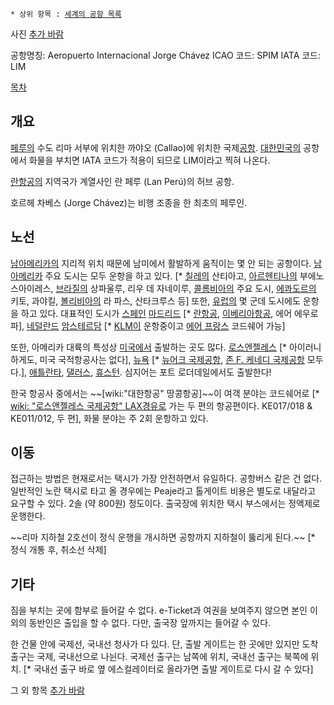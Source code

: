  * 상위 항목 : [[세계의 공항 목록]]

사진 [[추가 바람]]

공항명칭: Aeropuerto Internacional Jorge Chávez
ICAO 코드: SPIM
IATA 코드: LIM

[[목차]]

== 개요 ==
[[페루]]의 수도 리마 서부에 위치한 까야오 (Callao)에 위치한 국제[[공항]]. [[대한민국]]의 공항에서 화물을 부치면 IATA 코드가 적용이 되므로 LIM이라고 찍혀 나온다.

[[란항공]]의 지역국가 계열사인 란 페루 (Lan Perú)의 허브 공항.

호르헤 차베스 (Jorge Chávez)는 비행 조종을 한 최초의 페루인.

== 노선 ==
[[남아메리카]]의 지리적 위치 때문에 남미에서 활발하게 움직이는 몇 안 되는 공항이다. [[남아메리카]] 주요 도시는 모두 운항을 하고 있다. [* [[칠레]]의 산티아고, [[아르헨티나]]의 부에노스아이레스, [[브라질]]의 상파울루, 리우 데 자네이루, [[콜롬비아]]의 주요 도시, [[에콰도르]]의 키토, 과야킬, [[볼리비아]]의 라 파스, 산타크루스 등] 또한, [[유럽]]의 몇 군데 도시에도 운항을 하고 있다. 대표적인 도시가 [[스페인]] [[마드리드]] [* [[란항공]], [[이베리아항공]], 에어 에우로파], [[네덜란드]] [[암스테르담]] [* [[KLM]]이 운항중이고 [[에어 프랑스]] 코드쉐어 가능]

또한, 아메리카 대륙의 특성상 [[미국]]에서 출발하는 곳도 많다. [[로스엔젤레스]] [* 아이러니하게도, 미국 국적항공사는 없다], [[뉴욕]] [* [[뉴어크 국제공항]], [[존 F. 케네디 국제공항]] 모두 다.], [[애틀란타]], [[댈러스]], [[휴스턴]]. 심지어는 포트 로더데일에서도 출발한다!

한국 항공사 중에서는 ~~[wiki:"대한항공" 땅콩항공]~~이 여객 분야는 코드쉐어로 [* [[wiki: "로스앤젤레스 국제공항" LAX]]경유로 가는 두 편의 항공편이다. KE017/018 & KE011/012, 두 편], 화물 분야는 주 2회 운항하고 있다. 

== 이동 ==
접근하는 방법은 현재로서는 택시가 가장 안전하면서 유일하다. 공항버스 같은 건 없다.
일반적인 노란 택시로 타고 올 경우에는 Peaje라고 톨게이트 비용은 별도로 내달라고 요구할 수 있다. 2솔 (약 800원) 정도이다.
출국장에 위치한 택시 부스에서는 정액제로 운행한다.

~~리마 지하철 2호선이 정식 운행을 개시하면 공항까지 지하철이 뚫리게 된다.~~ [* 정식 개통 후, 취소선 삭제]

== 기타 ==
짐을 부치는 곳에 함부로 들어갈 수 없다. e-Ticket과 여권을 보여주지 않으면 본인 이외의 동반인은 출입을 할 수 없다. 다만, 출국장 앞까지는 들어갈 수 있다.

한 건물 안에 국제선, 국내선 청사가 다 있다. 단, 출발 게이트는 한 곳에만 있지만 도착 출구는 국제, 국내선으로 나뉜다. 국제선 출구는 남쪽에 위치, 국내선 출구는 북쪽에 위치. [* 국내선 출구 바로 옆 에스컬레이터로 올라가면 출발 게이트로 다시 갈 수 있다]


그 외 항목 [[추가 바람]]

